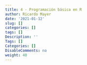 ```yaml
---
title: 4 - Programación básica en R
author: Ricardo Mayer
date: '2021-01-12'
slug: []
categories: []
tags: []
Description: ''
Tags: []
Categories: []
DisableComments: no
weight: 40
---
```

